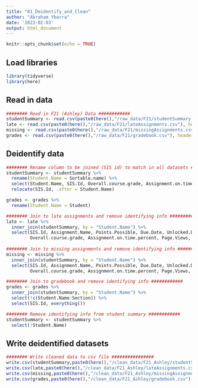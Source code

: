 ```yaml
---
title: "01_Deidentify_and_Clean"
author: "Abraham Ybarra"
date: '2023-02-03'
output: html_document
---
```


```r
knitr::opts_chunk$set(echo = TRUE)
```

## Load libraries

```r
library(tidyverse)
library(here)
```

## Read in data

```r
######## Read in F21 (Ashley) Data ############
studentSummary <- read.csv(paste0(here(),"/raw_data/F21/studentSummary.csv"), header = TRUE)
late <- read.csv(paste0(here(),"/raw_data/F21/lateAssignments.csv"), header = TRUE)
missing <- read.csv(paste0(here(),"/raw_data/F21/missingAssignments.csv"), header = TRUE)
grades <- read.csv(paste0(here(),"/raw_data/F21/gradebook.csv"), header = TRUE)
```

## Deidentify data

```r
######## Rename column to be joined (SIS id) to match in all datasets ############
studentSummary <- studentSummary %>%
  rename(Student.Name = Sortable.name) %>%
  select(Student.Name, SIS.Id, Overall.course.grade, Assignment.on.time.percent, Page.Views, Participations) %>%
  relocate(SIS.Id, .after = Student.Name)

grades <- grades %>%
  rename(Student.Name = Student)

######## Join to late assignments and remove identifying info ############
late <- late %>%
  inner_join(studentSummary, by = "Student.Name") %>%
  select(SIS.Id, Assignment.Name, Points.Possible, Due.Date, Unlocked.Date, Submitted.Date,
         Overall.course.grade, Assignment.on.time.percent, Page.Views, Participations)
  
######## Join to missing assignments and remove identifying info ############
missing <- missing %>%
  inner_join(studentSummary, by = "Student.Name") %>%
  select(SIS.Id, Assignment.Name, Points.Possible, Due.Date, Unlocked.Date,
         Overall.course.grade, Assignment.on.time.percent, Page.Views, Participations)

######## Join to gradebook and remove identifying info ############
grades <- grades %>%
  inner_join(studentSummary, by = "Student.Name") %>%
  select(!c(Student.Name:Section)) %>%
  select(SIS.Id, everything())

######## Remove identifying info from student summary ############
studentSummary <- studentSummary %>%
  select(!Student.Name)
```

## Write deidentified datasets

```r
######## Write cleaned data to csv file ################
write.csv(studentSummary,paste0(here(),"/clean_data/F21_Ashley/studentSummary.csv"),row.names = FALSE)
write.csv(late,paste0(here(),"/clean_data/F21_Ashley/lateAssignments.csv"),row.names = FALSE)
write.csv(missing,paste0(here(),"/clean_data/F21_Ashley/missingAssignments.csv"),row.names = FALSE)
write.csv(grades,paste0(here(),"/clean_data/F21_Ashley/gradebook.csv"),row.names = FALSE)
```







